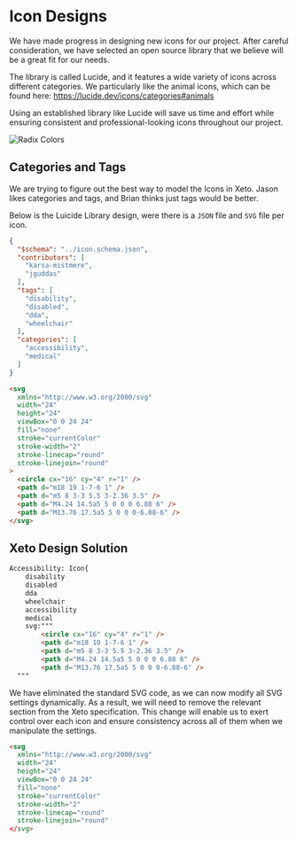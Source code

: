# Icon Designs

We have made progress in designing new icons for our project. After careful consideration, we have selected an open source library that we believe will be a great fit for our needs.

The library is called Lucide, and it features a wide variety of icons across different categories. We particularly like the animal icons, which can be found here: https://lucide.dev/icons/categories#animals

Using an established library like Lucide will save us time and effort while ensuring consistent and professional-looking icons throughout our project.

<div className="flex items-center justify-center ">
  <img 
    src="/resources/screenshots/LucideIcons.png"
    alt="Radix Colors"
    width={650}
    height={650}
    className="pt-10 rounded-lg shadow-xl"
  />
</div>

## Categories and Tags

We are trying to figure out the best way to model the Icons in Xeto. Jason likes categories and tags, and Brian thinks just tags would be better. 

Below is the Luicide Library design, were there is a `JSON` file and `SVG` file per icon.

```json filename="JSON Icon File accessibility"
{
  "$schema": "../icon.schema.json",
  "contributors": [
    "karsa-mistmere",
    "jguddas"
  ],
  "tags": [
    "disability",
    "disabled",
    "dda",
    "wheelchair"
  ],
  "categories": [
    "accessibility",
    "medical"
  ]
}
```

```html filename="SVG Icon File for accessibility"
<svg
  xmlns="http://www.w3.org/2000/svg"
  width="24"
  height="24"
  viewBox="0 0 24 24"
  fill="none"
  stroke="currentColor"
  stroke-width="2"
  stroke-linecap="round"
  stroke-linejoin="round"
>
  <circle cx="16" cy="4" r="1" />
  <path d="m18 19 1-7-6 1" />
  <path d="m5 8 3-3 5.5 3-2.36 3.5" />
  <path d="M4.24 14.5a5 5 0 0 0 6.88 6" />
  <path d="M13.76 17.5a5 5 0 0 0-6.88-6" />
</svg>
```

## Xeto Design Solution

```html filename="Xeto Icon Model for accessibility"
Accessibility: Icon{
    disability
    disabled
    dda
    wheelchair
    accessibility
    medical
    svg:"""
        <circle cx="16" cy="4" r="1" />
        <path d="m18 19 1-7-6 1" />
        <path d="m5 8 3-3 5.5 3-2.36 3.5" />
        <path d="M4.24 14.5a5 5 0 0 0 6.88 6" />
        <path d="M13.76 17.5a5 5 0 0 0-6.88-6" />
  """
```

We have eliminated the standard SVG code, as we can now modify all SVG settings dynamically. As a result, we will need to remove the relevant section from the Xeto specification. This change will enable us to exert control over each icon and ensure consistency across all of them when we manipulate the settings.

```html copy
<svg
  xmlns="http://www.w3.org/2000/svg"
  width="24"
  height="24"
  viewBox="0 0 24 24"
  fill="none"
  stroke="currentColor"
  stroke-width="2"
  stroke-linecap="round"
  stroke-linejoin="round"
</svg>
```